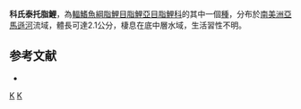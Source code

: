 {{Speciesbox 
| taxon = Tyttocharax cochui
| status = NE
| status_system = IUCN3.1
| authority =  [[Ladiges|Ladiges]], 1950
| synonyms = *''Microbrycon cochui''<br /><small>Ladiges, 1950</small>
*''Tyttocharax boehlkei''<br /><small>Géry, 1965</small>
}}
'''科氏泰托脂鯉'''，為[[輻鰭魚綱|輻鰭魚綱]][[脂鯉目|脂鯉目]][[脂鯉亞目|脂鯉亞目]][[脂鯉科|脂鯉科]]的其中一個[[種|種]]，分布於[[南美洲|南美洲]][[亞馬遜河|亞馬遜河]]流域，體長可達2.1公分，棲息在底中層水域，生活習性不明。

==参考文献==
{{refbegin}}
*{{FishBase_species|genus=Tyttocharax|species=cochui |year=2014|month=1}}
{{refend}}

{{Taxonbar|from=Q5645377}}

[[Category:泰托脂鯉屬|K]]
[[Category:1950年描述的鱼类|K]]


{{魚類小作品}}